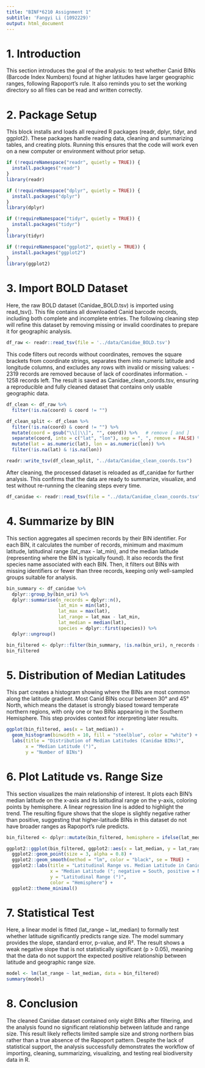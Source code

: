 ---
title: "BINF*6210 Assignment 1"
subtitle: 'Fangyi Li (1092229)'
output: html_document
---

# 1. Introduction
This section introduces the goal of the analysis: to test whether Canid BINs (Barcode Index Numbers) found at higher latitudes have larger geographic ranges, following Rapoport’s rule. It also reminds you to set the working directory so all files can be read and written correctly.


# 2. Package Setup
This block installs and loads all required R packages (readr, dplyr, tidyr, and ggplot2). These packages handle reading data, cleaning and summarizing tables, and creating plots. Running this ensures that the code will work even on a new computer or environment without prior setup.
```{r setup, message=FALSE, warning=FALSE}
if (!requireNamespace("readr", quietly = TRUE)) {
  install.packages("readr")
}
library(readr)

if (!requireNamespace("dplyr", quietly = TRUE)) {
  install.packages("dplyr")
}
library(dplyr)

if (!requireNamespace("tidyr", quietly = TRUE)) {
  install.packages("tidyr")
}
library(tidyr)

if (!requireNamespace("ggplot2", quietly = TRUE)) {
  install.packages("ggplot2")
}
library(ggplot2)
```



# 3. Import BOLD Dataset
Here, the raw BOLD dataset (Canidae_BOLD.tsv) is imported using read_tsv(). This file contains all downloaded Canid barcode records, including both complete and incomplete entries. The following cleaning step will refine this dataset by removing missing or invalid coordinates to prepare it for geographic analysis.
```{r import_raw, message=FALSE, warning=FALSE}
df_raw <- readr::read_tsv(file = '../data/Canidae_BOLD.tsv')
```

This code filters out records without coordinates, removes the square brackets from coordinate strings, separates them into numeric latitude and longitude columns, and excludes any rows with invalid or missing values:
- 2319 records are removed because of lack of coordinates information. 
- 1258 records left.
The result is saved as Canidae_clean_coords.tsv, ensuring a reproducible and fully cleaned dataset that contains only usable geographic data.
```{r clean, message=FALSE, warning=FALSE}
df_clean <- df_raw %>%
  filter(!is.na(coord) & coord != "")

df_clean_split <- df_clean %>%
  filter(!is.na(coord) & coord != "") %>%
  mutate(coord = gsub("\\[|\\]", "", coord)) %>%   # remove [ and ]
  separate(coord, into = c("lat", "lon"), sep = ", ", remove = FALSE) %>%
  mutate(lat = as.numeric(lat), lon = as.numeric(lon)) %>%
  filter(!is.na(lat) & !is.na(lon))

readr::write_tsv(df_clean_split, "../data/Canidae_clean_coords.tsv")
```
After cleaning, the processed dataset is reloaded as df_canidae for further analysis. This confirms that the data are ready to summarize, visualize, and test without re-running the cleaning steps every time.
```{r import_clean, message=FALSE, warning=FALSE}
df_canidae <- readr::read_tsv(file = "../data/Canidae_clean_coords.tsv")

```



# 4. Summarize by BIN
This section aggregates all specimen records by their BIN identifier. For each BIN, it calculates the number of records, minimum and maximum latitude, latitudinal range (lat_max - lat_min), and the median latitude (representing where the BIN is typically found). It also records the first species name associated with each BIN. Then, it filters out BINs with missing identifiers or fewer than three records, keeping only well-sampled groups suitable for analysis.
```{r summarize_bin, message=FALSE, warning=FALSE}
bin_summary <- df_canidae %>%
  dplyr::group_by(bin_uri) %>%
  dplyr::summarise(n_records = dplyr::n(),
                   lat_min = min(lat),
                   lat_max = max(lat),
                   lat_range = lat_max - lat_min,
                   lat_median = median(lat),
                   species = dplyr::first(species)) %>%
  dplyr::ungroup()

bin_filtered <- dplyr::filter(bin_summary, !is.na(bin_uri), n_records >= 3)
bin_filtered


```



# 5. Distribution of Median Latitudes
This part creates a histogram showing where the BINs are most common along the latitude gradient. Most Canid BINs occur between 30° and 45° North, which means the dataset is strongly biased toward temperate northern regions, with only one or two BINs appearing in the Southern Hemisphere. This step provides context for interpreting later results.
```{r median_lat_dist, message=FALSE, warning=FALSE}
ggplot(bin_filtered, aes(x = lat_median)) +
  geom_histogram(binwidth = 10, fill = "steelblue", color = "white") +
  labs(title = "Distribution of Median Latitudes (Canidae BINs)",
       x = "Median Latitude (°)", 
       y = "Number of BINs")
```


# 6. Plot Latitude vs. Range Size
This section visualizes the main relationship of interest. It plots each BIN’s median latitude on the x-axis and its latitudinal range on the y-axis, coloring points by hemisphere. A linear regression line is added to highlight the trend. The resulting figure shows that the slope is slightly negative rather than positive, suggesting that higher-latitude BINs in this dataset do not have broader ranges as Rapoport’s rule predicts.
```{r linear_reg, message=FALSE, warning=FALSE}
bin_filtered <- dplyr::mutate(bin_filtered, hemisphere = ifelse(lat_median >= 0, "Northern", "Southern"))

ggplot2::ggplot(bin_filtered, ggplot2::aes(x = lat_median, y = lat_range, color = hemisphere)) +
  ggplot2::geom_point(size = 3, alpha = 0.8) +
  ggplot2::geom_smooth(method = "lm", color = "black", se = TRUE) +
  ggplot2::labs(title = "Latitudinal Range vs. Median Latitude in Canidae",
                x = "Median Latitude (°; negative = South, positive = North)",
                y = "Latitudinal Range (°)",
                color = "Hemisphere") +
  ggplot2::theme_minimal()

```



# 7. Statistical Test
Here, a linear model is fitted (lat_range ~ lat_median) to formally test whether latitude significantly predicts range size. The model summary provides the slope, standard error, p-value, and R². The result shows a weak negative slope that is not statistically significant (p > 0.05), meaning that the data do not support the expected positive relationship between latitude and geographic range size.
```{r stats, message=FALSE, warning=FALSE}
model <- lm(lat_range ~ lat_median, data = bin_filtered)
summary(model)

```



# 8. Conclusion
The cleaned Canidae dataset contained only eight BINs after filtering, and the analysis found no significant relationship between latitude and range size. This result likely reflects limited sample size and strong northern bias rather than a true absence of the Rapoport pattern. Despite the lack of statistical support, the analysis successfully demonstrates the workflow of importing, cleaning, summarizing, visualizing, and testing real biodiversity data in R.
